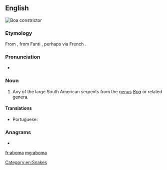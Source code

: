 ==English==
[[File:Boa constrictor (2).jpg|thumb|Boa constrictor]]
{{wikipedia|Boa constrictor}}
{{wikispecies|Boa}}

===Etymology===
From {{der|en|srn|abóma}}, from Fanti {{der|en|ak|aboma||large constricting snake}}, perhaps via French {{m|fr|aboma}}.

===Pronunciation===
* {{a|US}} {{IPA|/əˈboʊ.mə/|lang=en}}

===Noun===
{{en-noun}}

# Any of the large South American serpents from the [[genus]] ''[[Boa]]'' or related genera.

====Translations====
{{trans-top|any of several large South American serpents}}
{{trans-mid}}
* Portuguese: {{t|pt|aboma|f}}
{{trans-bottom}}

===Anagrams===
* {{l|en|Obama}}

[[Category:en:Snakes]]

[[fr:aboma]]
[[mg:aboma]]